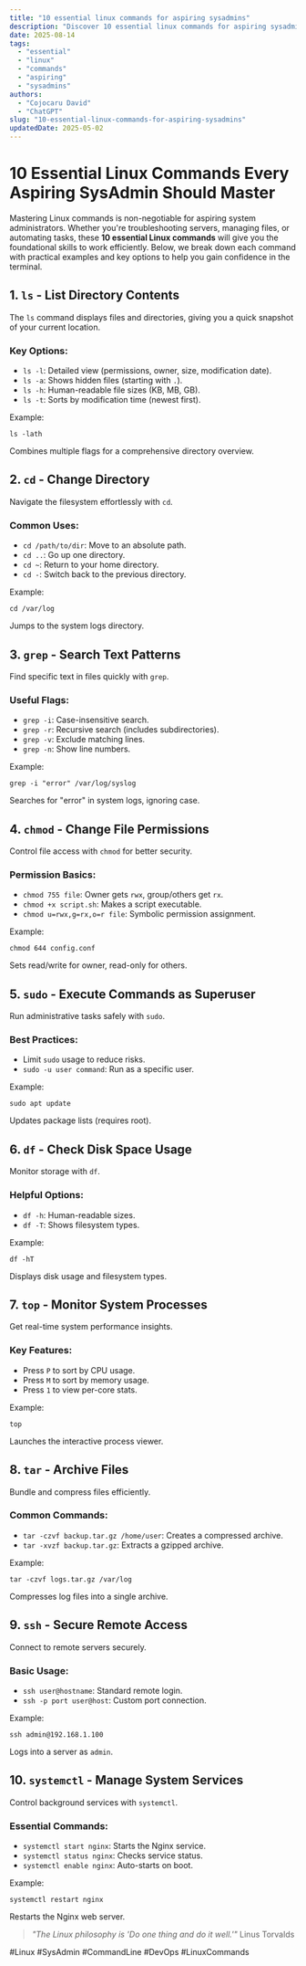```yaml
---
title: "10 essential linux commands for aspiring sysadmins"
description: "Discover 10 essential linux commands for aspiring sysadmins with this in-depth guide, providing actionable insights and practical tips to boost your knowledge and results."
date: 2025-08-14
tags:
  - "essential"
  - "linux"
  - "commands"
  - "aspiring"
  - "sysadmins"
authors:
  - "Cojocaru David"
  - "ChatGPT"
slug: "10-essential-linux-commands-for-aspiring-sysadmins"
updatedDate: 2025-05-02
---
```


# 10 Essential Linux Commands Every Aspiring SysAdmin Should Master  

Mastering Linux commands is non-negotiable for aspiring system administrators. Whether you're troubleshooting servers, managing files, or automating tasks, these **10 essential Linux commands** will give you the foundational skills to work efficiently. Below, we break down each command with practical examples and key options to help you gain confidence in the terminal.  

## 1. `ls` - List Directory Contents  

The `ls` command displays files and directories, giving you a quick snapshot of your current location.  

### Key Options:  
- `ls -l`: Detailed view (permissions, owner, size, modification date).  
- `ls -a`: Shows hidden files (starting with `.`).  
- `ls -h`: Human-readable file sizes (KB, MB, GB).  
- `ls -t`: Sorts by modification time (newest first).  

Example:  
```
ls -lath  
```  
Combines multiple flags for a comprehensive directory overview.  

## 2. `cd` - Change Directory  

Navigate the filesystem effortlessly with `cd`.  

### Common Uses:  
- `cd /path/to/dir`: Move to an absolute path.  
- `cd ..`: Go up one directory.  
- `cd ~`: Return to your home directory.  
- `cd -`: Switch back to the previous directory.  

Example:  
```
cd /var/log  
```  
Jumps to the system logs directory.  

## 3. `grep` - Search Text Patterns  

Find specific text in files quickly with `grep`.  

### Useful Flags:  
- `grep -i`: Case-insensitive search.  
- `grep -r`: Recursive search (includes subdirectories).  
- `grep -v`: Exclude matching lines.  
- `grep -n`: Show line numbers.  

Example:  
```
grep -i "error" /var/log/syslog  
```  
Searches for "error" in system logs, ignoring case.  

## 4. `chmod` - Change File Permissions  

Control file access with `chmod` for better security.  

### Permission Basics:  
- `chmod 755 file`: Owner gets `rwx`, group/others get `rx`.  
- `chmod +x script.sh`: Makes a script executable.  
- `chmod u=rwx,g=rx,o=r file`: Symbolic permission assignment.  

Example:  
```
chmod 644 config.conf  
```  
Sets read/write for owner, read-only for others.  

## 5. `sudo` - Execute Commands as Superuser  

Run administrative tasks safely with `sudo`.  

### Best Practices:  
- Limit `sudo` usage to reduce risks.  
- `sudo -u user command`: Run as a specific user.  

Example:  
```
sudo apt update  
```  
Updates package lists (requires root).  

## 6. `df` - Check Disk Space Usage  

Monitor storage with `df`.  

### Helpful Options:  
- `df -h`: Human-readable sizes.  
- `df -T`: Shows filesystem types.  

Example:  
```
df -hT  
```  
Displays disk usage and filesystem types.  

## 7. `top` - Monitor System Processes  

Get real-time system performance insights.  

### Key Features:  
- Press `P` to sort by CPU usage.  
- Press `M` to sort by memory usage.  
- Press `1` to view per-core stats.  

Example:  
```
top  
```  
Launches the interactive process viewer.  

## 8. `tar` - Archive Files  

Bundle and compress files efficiently.  

### Common Commands:  
- `tar -czvf backup.tar.gz /home/user`: Creates a compressed archive.  
- `tar -xvzf backup.tar.gz`: Extracts a gzipped archive.  

Example:  
```
tar -czvf logs.tar.gz /var/log  
```  
Compresses log files into a single archive.  

## 9. `ssh` - Secure Remote Access  

Connect to remote servers securely.  

### Basic Usage:  
- `ssh user@hostname`: Standard remote login.  
- `ssh -p port user@host`: Custom port connection.  

Example:  
```
ssh admin@192.168.1.100  
```  
Logs into a server as `admin`.  

## 10. `systemctl` - Manage System Services  

Control background services with `systemctl`.  

### Essential Commands:  
- `systemctl start nginx`: Starts the Nginx service.  
- `systemctl status nginx`: Checks service status.  
- `systemctl enable nginx`: Auto-starts on boot.  

Example:  
```
systemctl restart nginx  
```  
Restarts the Nginx web server.  

> *"The Linux philosophy is 'Do one thing and do it well.'"*   Linus Torvalds  

#Linux #SysAdmin #CommandLine #DevOps #LinuxCommands